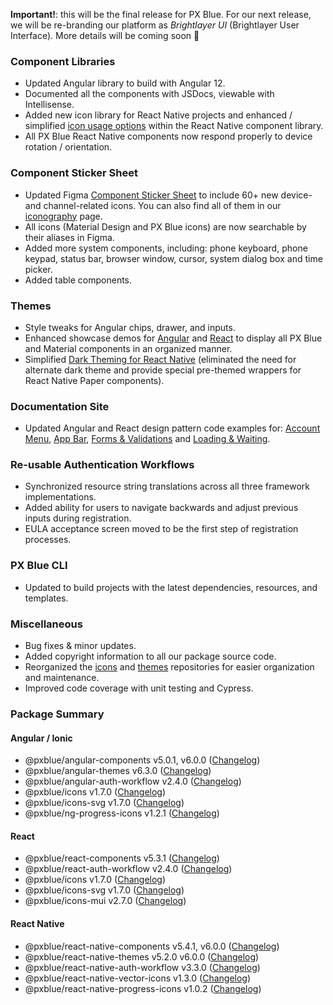 **Important!**: this will be the final release for PX Blue. For our next release, we will be re-branding our platform as _Brightlayer UI_ (Brightlayer User Interface). More details will be coming soon 🤗

### Component Libraries

-   Updated Angular library to build with Angular 12.
-   Documented all the components with JSDocs, viewable with Intellisense.
-   Added new icon library for React Native projects and enhanced / simplified [icon usage options](https://pxblue-components.github.io/react-native/?path=/info/components-documentation--icons) within the React Native component library.
-   All PX Blue React Native components now respond properly to device rotation / orientation.

### Component Sticker Sheet

-   Updated Figma [Component Sticker Sheet](https://www.figma.com/community/file/1024360297793425107) to include 60+ new device- and channel-related icons. You can also find all of them in our [iconography](/style/iconography) page.
-   All icons (Material Design and PX Blue icons) are now searchable by their aliases in Figma.
-   Added more system components, including: phone keyboard, phone keypad, status bar, browser window, cursor, system dialog box and time picker.
-   Added table components.

### Themes

-   Style tweaks for Angular chips, drawer, and inputs.
-   Enhanced showcase demos for [Angular](https://github.com/pxblue/angular-showcase-demo/tree/master) and [React](https://github.com/pxblue/react-showcase-demo) to display all PX Blue and Material components in an organized manner.
-   Simplified [Dark Theming for React Native](https://github.com/pxblue/react-native-themes/tree/master#dark-theme) (eliminated the need for alternate dark theme and provide special pre-themed wrappers for React Native Paper components).

### Documentation Site

-   Updated Angular and React design pattern code examples for: [Account Menu](/patterns/account-menu), [App Bar](/patterns/appbar), [Forms & Validations](/patterns/forms) and [Loading & Waiting](/patterns/loading).

### Re-usable Authentication Workflows

-   Synchronized resource string translations across all three framework implementations.
-   Added ability for users to navigate backwards and adjust previous inputs during registration.
-   EULA acceptance screen moved to be the first step of registration processes.

### PX Blue CLI

-   Updated to build projects with the latest dependencies, resources, and templates.

### Miscellaneous

-   Bug fixes & minor updates.
-   Added copyright information to all our package source code.
-   Reorganized the [icons](https://github.com/pxblue/icons) and [themes](https://github.com/pxblue/themes) repositories for easier organization and maintenance.
-   Improved code coverage with unit testing and Cypress.

### Package Summary

#### Angular / Ionic

-   @pxblue/angular-components v5.0.1, v6.0.0 ([Changelog](https://github.com/pxblue/angular-component-library/releases))
-   @pxblue/angular-themes v6.3.0 ([Changelog](https://github.com/pxblue/angular-themes/releases))
-   @pxblue/angular-auth-workflow v2.4.0 ([Changelog](https://github.com/pxblue/angular-workflows/releases))
-   @pxblue/icons v1.7.0 ([Changelog](https://github.com/pxblue/icons/releases))
-   @pxblue/icons-svg v1.7.0 ([Changelog](https://github.com/pxblue/icons/releases))
-   @pxblue/ng-progress-icons v1.2.1 ([Changelog](https://github.com/pxblue/progress-icons/releases))

#### React

-   @pxblue/react-components v5.3.1 ([Changelog](https://github.com/pxblue/react-component-library/releases))
-   @pxblue/react-auth-workflow v2.4.0 ([Changelog](https://github.com/pxblue/react-workflows/releases))
-   @pxblue/icons v1.7.0 ([Changelog](https://github.com/pxblue/icons/releases))
-   @pxblue/icons-svg v1.7.0 ([Changelog](https://github.com/pxblue/icons/releases))
-   @pxblue/icons-mui v2.7.0 ([Changelog](https://github.com/pxblue/icons/releases))

#### React Native

-   @pxblue/react-native-components v5.4.1, v6.0.0 ([Changelog](https://github.com/pxblue/react-native-component-library/releases))
-   @pxblue/react-native-themes v5.2.0 v6.0.0 ([Changelog](https://github.com/pxblue/react-native-themes/releases))
-   @pxblue/react-native-auth-workflow v3.3.0 ([Changelog](https://github.com/pxblue/react-native-workflows/releases))
-   @pxblue/react-native-vector-icons v1.3.0 ([Changelog](https://github.com/pxblue/icons/releases))
-   @pxblue/react-native-progress-icons v1.0.2 ([Changelog](https://github.com/pxblue/progress-icons/releases))
